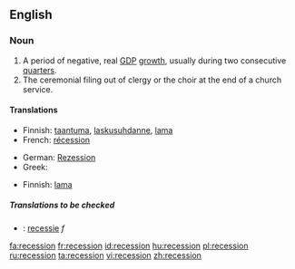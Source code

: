 ==English==
{{wikipedia}}
=== Noun ===
{{en-noun}}
# A period of negative, real [[GDP]] [[growth]], usually during two consecutive  [[quarter]]s.
# The ceremonial filing out of clergy or the choir at the end of a church service.

==== Translations ====
{{trans-top|A period of negative, real GDP growth, usually during two consecutive quarters; a natural part of the business cycle.}}
*Finnish: [[taantuma]], [[laskusuhdanne]], [[lama]]
*French:  [[récession]] {{f}}
{{trans-mid}}
*German: [[Rezession]] {{f}}
*Greek: {{t|el|ύφεση|f|tr=ýfesi}}
{{trans-bottom}}

{{trans-top|The ceremonial filing out of clergy or the choir at the end of a church service}}
*Finnish: [[lama]]
{{trans-mid}}
{{trans-bottom}}

=====Translations to be checked=====
{{checktrans}}
{{top}}
*{{ttbc|Dutch}}: [[recessie]] ''f''
{{mid}}
{{bottom}}

[[fa:recession]]
[[fr:recession]]
[[id:recession]]
[[hu:recession]]
[[pl:recession]]
[[ru:recession]]
[[ta:recession]]
[[vi:recession]]
[[zh:recession]]